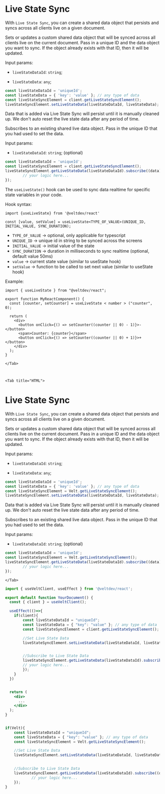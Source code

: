 
<Tabs>
    <Tab title="React / Next.js">

# Live State Sync

With `Live State Sync`, you can create a shared data object that persists and syncs across all clients live on a given document.



<Steps>

<Step title="Set or Update a shared live data object">
Sets or updates a custom shared data object that will be synced across all clients live on the current document.
Pass in a unique ID and the data object you want to sync. If the object already exists with that ID, then it will be updated.

Input params:
- `liveStateDataId`: `string`;

- `liveStateData`: `any`;

```jsx
const liveStateDataId = 'uniqueId';
const liveStateData = { 'key': 'value' }; // any type of data
const liveStateSyncElement = client.getLiveStateSyncElement();
liveStateSyncElement.setLiveStateData(liveStateDataId, liveStateData);
```

<Info>Data that is added via Live State Sync will persist until it is manually cleaned up. We don't auto reset the live state data after any period of time.</Info>

</Step>

<Step title="Get a shared live data object">
Subscribes to an existing shared live data object. Pass in the unique ID that you had used to set the data.

Input params:

- `liveStateDataId`: `string`; (optional)

```jsx
const liveStateDataId = 'uniqueId';
const liveStateSyncElement = client.getLiveStateSyncElement();
liveStateSyncElement.getLiveStateData(liveStateDataId).subscribe((data) => {
		// your logic here...
});
```

</Step>

<Step title="useLiveState() Hook">

The `useLiveState()` hook can be used to sync data realtime for specific state variables in your code.


Hook syntax:

```tsx
import {useLiveState} from '@veltdev/react'
```

```tsx
const [value, setValue] = useLiveState<TYPE_OF_VALUE>(UNIQUE_ID, INITIAL_VALUE, SYNC_DURATION);
```

- `TYPE_OF_VALUE` -> optional, only applicable for typescript
- `UNIQUE_ID` -> unique id in string to be synced across the screens
- `INITIAL_VALUE` -> initial value of the state
- `SYNC_DURATION` -> duration in milliseconds to sync realtime (optional, default value 50ms)
- `value` -> current state value (similar to useState hook)
- `setValue` -> function to be called to set next value (similar to useState hook)

Example:

```tsx
import { useLiveState } from "@veltdev/react";

export function MyReactComponent() {
  const [counter, setCounter] = useLiveState < number > ("counter", 0);

  return (
    <div>
      <button onClick={() => setCounter((counter || 0) - 1)}>-</button>
      <span>Counter: {counter}</span>
      <button onClick={() => setCounter((counter || 0) + 1)}>+</button>
    </div>
  );
}
```

</Step>







</Steps>


    </Tab>

   

    <Tab title="HTML">

# Live State Sync

With `Live State Sync`, you can create a shared data object that persists and syncs across all clients live on a given document.



<Steps>

<Step title="Set or Update a shared live data object">
Sets or updates a custom shared data object that will be synced across all clients live on the current document.
Pass in a unique ID and the data object you want to sync. If the object already exists with that ID, then it will be updated.

Input params:
- `liveStateDataId`: `string`;

- `liveStateData`: `any`;

```jsx
const liveStateDataId = 'uniqueId';
const liveStateData = { 'key': 'value' }; // any type of data
const liveStateSyncElement = Velt.getLiveStateSyncElement();
liveStateSyncElement.setLiveStateData(liveStateDataId, liveStateData);
```

<Info>Data that is added via Live State Sync will persist until it is manually cleaned up. We don't auto reset the live state data after any period of time.</Info>


</Step>

<Step title="Get a shared live data object">
Subscribes to an existing shared live data object. Pass in the unique ID that you had used to set the data.

Input params:

- `liveStateDataId`: `string`; (optional)

```jsx
const liveStateDataId = 'uniqueId';
const liveStateSyncElement = Velt.getLiveStateSyncElement();
liveStateSyncElement.getLiveStateData(liveStateDataId).subscribe((data) => {
		// your logic here...
});
```

</Step>


</Steps>

    </Tab>

</Tabs>


<RequestExample>

```jsx React / Next.js
import { useVeltClient, useEffect } from '@veltdev/react';

export default function YourDocument() {
  const { client } = useVeltClient();

  useEffect(()=>{
    if(client){
        const liveStateDataId = "uniqueId";
        const liveStateData = { "key": "value" }; // any type of data
        const liveStateSyncElement = client.getLiveStateSyncElement();

        //Set Live State Data
        liveStateSyncElement.setLiveStateData(liveStateDataId, liveStateData);


        //Subscribe to Live State Data
        liveStateSyncElement.getLiveStateData(liveStateDataId).subscribe((data) => {
        // your logic here...
        });
    }
  })


  return (
    <div>
      ...
    </div>
  );
}

```

```jsx HTML

if(Velt){
    const liveStateDataId = "uniqueId";
    const liveStateData = { "key": "value" }; // any type of data
    const liveStateSyncElement = Velt.getLiveStateSyncElement();

    //Set Live State Data
    liveStateSyncElement.setLiveStateData(liveStateDataId, liveStateData);

   
    //Subscribe to Live State Data
    liveStateSyncElement.getLiveStateData(liveStateDataId).subscribe((data) => {
            // your logic here...
    });
}
```

</RequestExample>
